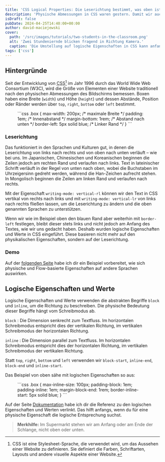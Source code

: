 ```yaml
---
title: 'CSS Logical Properties: Die Leserichtung bestimmt, was oben ist'
description: 'Physische Abmessungen in CSS waren gestern. Damit wir auch andere Sprachen und Kulturen unterstützen können, gibt es die logischen Eigenschaften und Werte.'
isDraft: false
pubDate: 2024-04-25T14:40:00+00:00
author: david-maciejewski
cover:
  path: '/src/images/tutorials/two-students-in-the-classroom.png'
  alt: 'Zwei Stundeniernde blicken fragend in Richtung Kamera.'
  caption: 'Die Umstellung auf logische Eigenschaften in CSS kann anfangs verwirrend sein.'
tags: ['css']
---
```



## Hintergründe

Seit der Entwicklung von <abbr title='Cascading Stylesheets'>CSS</abbr>[^1] im Jahr 1996 durch das World Wide Web Consortium (W3C), wird die Größe von Elementen einer Website traditionell nach den physischen Abmessungen des Bildschirms bemessen. Boxen haben eine Breite (`width`) und Höhe (`height`) und dessen Abstände, Position oder Ränder werden über `top`, `right`, `bottom` oder `left` bestimmt.

<Figure caption="Auch das die Kurzschreibweise `padding` verwendet physische Abmessungen.">
  ```css
  .box {
    max-width: 200px; /* maximale Breite */
    padding: 1em; /* Innenabstand */
    margin-bottom: 1rem; /* Abstand nach unten */
    border-left: 5px solid blue; /* Linker Rand */
  }
  ```
</Figure>

### Leserichtung

Das funktioniert in den Sprachen und Kulturen gut, in denen die Leserichtung von links nach rechts und von oben nach unten verläuft – wie bei uns. Im Japanischen, Chinesischen und Koreanischen beginnen die Zeilen jedoch am rechten Rand und verlaufen nach links. Text in lateinischer Schrift verläuft in der Regel von unten nach oben, wobei die Buchstaben im Uhrzeigersinn gedreht werden, während die Han-Zeichen aufrecht stehen. In Mongolisch beginnen die Zeilen am linken Rand und verlaufen nach rechts.

Mit der Eigenschaft `writing-mode: vertical-rl` können wir den Text in CSS vertikal von rechts nach links und mit `writing-mode: vertical-lr` von links nach rechts fließen lassen, um die Leserichtung zu ändern und die oben genannten Sprachen zu unterstützen.

Wenn wir wie im Beispiel oben den blauen Rand aber weiterhin mit `border-left` festlegen, bleibt dieser stets links und nicht jedoch am Anfang des Textes, wie wir uns gedacht haben. Deshalb wurden logische Eigenschaften und Werte in CSS eingeführt. Diese basieren nicht mehr auf den physikalischen Eigenschaften, sondern auf der Leserichtung.

### Demo

Auf der [folgenden Seite](https://codepen.io/macx/full/ZEZwVmw) habe ich dir ein Beispiel vorbereitet, wie sich physische und Flow-basierte Eigenschaften auf andere Sprachen auswirken.

<Codepen id="ZEZwVmw" height="500" tab="result"/>

## Logische Eigenschaften und Werte

Logische Eigenschaften und Werte verwenden die abstrakten Begriffe `block` und `ìnline`, um die Richtung zu beschreiben. Die physische Bedeutung dieser Begriffe hängt vom Schreibmodus ab.

`block`
: Die Dimension senkrecht zum Textfluss. Im horizontalen Schreibmodus entspricht dies der vertikalen Richtung, im vertikalen Schreibmodus der horizontalen Richtung.

`inline`
: Die Dimension parallel zum Textfluss. Im horizontalen Schreibmodus entspricht dies der horizontalen Richtung, im vertikalen Schreibmodus der vertikalen Richtung.

Statt `top`, `right`, `bottom` und `left` verwenden wir `block-start`, `inline-end`, `block-end` und `inline-start`.

Das Beispiel von oben sähe mit logischen Eigenschaften so aus:

<Figure caption="Hier könnte ebenfalls die Kurzschreibweise `padding` verwendet werden, sofern alle Seite gleich sind. Andernfalls ist diese Schreibweise zu bevorzugen. ">
  ```css
  .box {
    max-inline-size: 100px;
    padding-block: 1em;
    padding-inline: 1em;
    margin-block-end: 1rem;
    border-inline-start: 5px solid blue;
  }
  ```
</Figure>

Auf der Seite [Dokumentation](/dokumentation#css) habe ich dir die Referenz zu den logischen Eigenschaften und Werten verlinkt. Das hilft anfangs, wenn du für eine physische Eigenschaft die logische Entsprechung suchst.

> **Merkhilfe:** Im Supermarkt stehen wir am Anfang oder am Ende der Schlange, nicht oben oder unten.

[^1]: CSS ist eine Stylesheet-Sprache, die verwendet wird, um das Aussehen einer Website zu definieren. Sie definiert die Farben, Schriftarten, Layouts und andere visuelle Aspekte einer Website.

